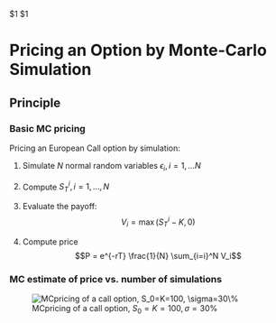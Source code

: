 $1
$1

Pricing an Option by Monte-Carlo Simulation
===========================================

Principle
---------

### Basic MC pricing

Pricing an European Call option by simulation:

1.  Simulate $N$ normal random variables $\epsilon_i, i=1, \ldots N$

2.  Compute $S^i_T, i=1, \ldots, N$

3.  Evaluate the payoff: $$V_i = \max ( S^i_T - K, 0)$$

4.  Compute price $$P = e^{-rT} \frac{1}{N} \sum_{i=i}^N V_i$$

### MC estimate of price vs. number of simulations

![MCpricing of a call option,
$S_0=K=100, \sigma=30\%$](Figures/fig-fig-mc-5)
